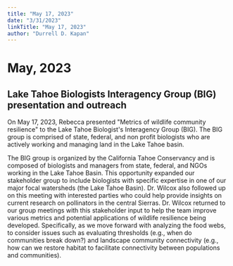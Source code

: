 ```yaml
---
title: "May 17, 2023"
date: "3/31/2023"
linkTitle: "May 17, 2023"
author: "Durrell D. Kapan"
---
```


# May, 2023

<!-- add info here -->

## Lake Tahoe Biologists Interagency Group (BIG) presentation and outreach

On May 17, 2023, Rebecca presented \"Metrics of wildlife community resilience\" to the Lake Tahoe Biologist\'s Interagency Group (BIG). The BIG group is comprised of state, federal, and non profit biologists who are actively working and managing land in the Lake Tahoe basin.

The BIG group is organized by the California Tahoe Conservancy and is composed of biologists and managers from state, federal, and NGOs working in the Lake Tahoe Basin. This opportunity expanded our stakeholder group to include biologists with specific expertise in one of our major focal watersheds (the Lake Tahoe Basin). Dr. Wilcox also followed up on this meeting with interested parties who could help provide insights on current research on pollinators in the central Sierras. Dr. Wilcox returned to our group meetings with this stakeholder input to help the team improve various metrics and potential applications of wildlife resilience being developed. Specifically, as we move forward with analyzing the food webs, to consider issues such as evaluating thresholds (e.g., when do communities break down?) and landscape community connectivity (e.g., how can we restore habitat to facilitate connectivity between populations and communities).
